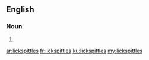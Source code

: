 ==English==

===Noun===
{{head|en|plural}}

# {{plural of|lickspittle|lang=en}}

[[ar:lickspittles]]
[[fr:lickspittles]]
[[ku:lickspittles]]
[[my:lickspittles]]